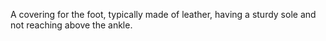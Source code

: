 A covering for the foot, typically made of leather, having a sturdy sole and not reaching above the ankle.
